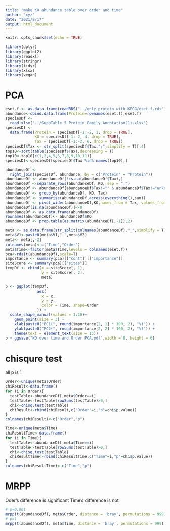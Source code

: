 ```yaml
---
title: "make KO abundance table over order and time"
author: "xyz"
date: "2021/8/17"
output: html_document
---
```


```r
knitr::opts_chunk$set(echo = TRUE)
```

```r
library(dplyr)
library(ggplot2)
library(readxl)
library(stringr)
library(tidyr)
library(xlsx)
library(vegan)
```

# PCA

```r
eset.f <- as.data.frame(readRDS("../only protein with KEGG/eset.f.rds"))
abundance<-cbind.data.frame(Protein=rownames(eset.f),eset.f)
speciesDf <-
  read_xlsx("../SuppTable 5 Protein Family Annotation(1).xlsx")
speciesDf <-
  data.frame(Protein = speciesDf[-1:-2, 1, drop = TRUE],
             KO = speciesDf[-1:-2, 4, drop = TRUE],
             Tax = speciesDf[-1:-2, 6, drop = TRUE])
speciesDf$Tax <- str_split(speciesDf$Tax,";",simplify = T)[,4]
top10<-sort(table(speciesDf$Tax),decreasing = T)
top10<-top10[c(1,2,4,5,6,7,8,9,10,11)]
speciesDf<-speciesDf[speciesDf$Tax %in% names(top10),]

abundanceDf <-
  right_join(speciesDf, abundance, by = c("Protein" = "Protein"))
abundanceDf <- abundanceDf[!is.na(abundanceDf$Tax),]
abundanceDf <-separate_rows(abundanceDf, KO, sep = ",")
abundanceDf <- abundanceDf[abundanceDf$Tax!="" & abundanceDf$Tax!="unknown",-1]
abundanceDf <- group_by(abundanceDf, KO, Tax)
abundanceDf <- summarise(abundanceDf,across(everything(),sum))
abundanceDf <- pivot_wider(abundanceDf,KO,names_from = Tax, values_from = T3_5:T30_35)
abundanceDf[is.na(abundanceDf)]<-0
abundanceDf <- as.data.frame(abundanceDf)
rownames(abundanceDf)<- abundanceDf$KO
abundanceDf <- prop.table(as.matrix(abundanceDf[,-1]),2)

meta <- as.data.frame(str_split(colnames(abundanceDf),"_",simplify = T))
meta$V1<-paste0(meta$V1,"_",meta$V2)
meta<- meta[,-2]
colnames(meta)<-c("Time","Order")
meta$Time<-factor(meta$Time,levels = colnames(eset.f))
pca<-rda(t(abundanceDf),scale=T)
importance <- summary(pca)[["cont"]][["importance"]]
siteScore <- summary(pca)[["sites"]]
tempDf <- cbind(x = siteScore[, 1],
                y = siteScore[, 2],
                meta)

p <- ggplot(tempDf,
              aes(
                x = x,
                y = y,
                color = Time, shape=Order
              )) +
  scale_shape_manual(values = 1:10)+
    geom_point(size = 3) +
    xlab(paste0("PC1(", round(importance[2, 1] * 100, 2), "%)")) +
    ylab(paste0("PC2(", round(importance[2, 2] * 100, 2), "%)")) +
    theme(text = element_text(size = 15))
p + ggsave("KO over time and Order PCA.pdf",width = 8, height = 6)
```

# chisqure test

all p is 1

```r
Order<-unique(meta$Order)
chiResult<-data.frame()
for (i in Order){
  testTable<-abundanceDf[,meta$Order==i]
  testTable<-testTable[rowSums(testTable)>0,]
  chi<-chisq.test(testTable)
  chiResult<-rbind(chiResult,c("Order"=i,"p"=chi$p.value))
}
colnames(chiResult)<-c("Order","p")

Time<-unique(meta$Time)
chiResultTime<-data.frame()
for (i in Time){
  testTable<-abundanceDf[,meta$Time==i]
  testTable<-testTable[rowSums(testTable)>0,]
  chi<-chisq.test(testTable)
  chiResultTime<-rbind(chiResultTime,c("Time"=i,"p"=chi$p.value))
}
colnames(chiResultTime)<-c("Time","p")
```

# MRPP

Oder's difference is significant
Time's difference is not

```r
# p=0.001
mrpp(t(abundanceDf), meta$Order, distance = 'bray', permutations = 999)
# p=1
mrpp(t(abundanceDf), meta$Time, distance = 'bray', permutations = 999)
```


